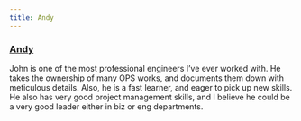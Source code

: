 ```yaml
---
title: Andy 
---
```


### [Andy](https://www.linkedin.com/in/andy-wu-4329664/)

John is one of the most professional engineers I’ve ever worked with. He takes the ownership of many OPS works,
and documents them down with meticulous details. Also, he is a fast learner, and eager to pick up new skills. He also has very good project management skills, and I believe he could be a very good leader either in biz or eng departments.